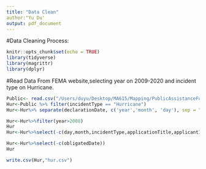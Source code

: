 ```yaml
---
title: "Data Clean"
author:"Yu Du'
output: pdf_document
---
```


#Data Cleaning Process:
```r
knitr::opts_chunk$set(echo = TRUE)
library(tidyverse)
library(magrittr)
library(dplyr)
```

#Read Data From FEMA website,selecting year on 2009-2020 and incident type on Hurricane.
```r
Public<- read.csv("/Users/duyu/Desktop/MA615/Mapping/PublicAssistanceFundedProjectsDetails.csv")
Hur<-Public %>% filter(incidentType == "Hurricane")
Hur<-Hur%>% separate(declarationDate, c('year','month', 'day'), sep = "-")
```


```r
Hur<-Hur%>%filter(year>2008)
Hur
Hur<-Hur%>%select(-c(day,month,incidentType,applicationTitle,applicantId, damageCategoryCode,hash,lastRefresh,id))
```

```r
Hur<-Hur%>%select(-c(obligatedDate))
Hur
```
```r
write.csv(Hur,"hur.csv")
```

